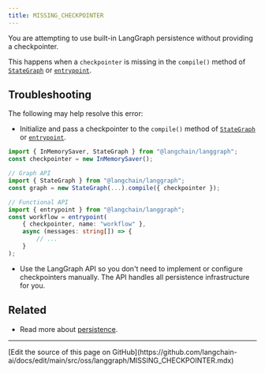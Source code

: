 ```yaml
---
title: MISSING_CHECKPOINTER
---
```




<StableCalloutJS />


You are attempting to use built-in LangGraph persistence without providing a checkpointer.

This happens when a `checkpointer` is missing in the `compile()` method of [`StateGraph`](https://langchain-ai.github.io/langgraphjs/reference/classes/langgraph.StateGraph.html) or [`entrypoint`](https://langchain-ai.github.io/langgraphjs/reference/functions/langgraph.entrypoint.html).

## Troubleshooting

The following may help resolve this error:

-   Initialize and pass a checkpointer to the `compile()` method of [`StateGraph`](https://langchain-ai.github.io/langgraphjs/reference/classes/langgraph.StateGraph.html) or [`entrypoint`](https://langchain-ai.github.io/langgraphjs/reference/functions/langgraph.entrypoint.html).



```typescript
import { InMemorySaver, StateGraph } from "@langchain/langgraph";
const checkpointer = new InMemorySaver();

// Graph API
import { StateGraph } from "@langchain/langgraph";
const graph = new StateGraph(...).compile({ checkpointer });

// Functional API
import { entrypoint } from "@langchain/langgraph";
const workflow = entrypoint(
    { checkpointer, name: "workflow" },
    async (messages: string[]) => {
        // ...
    }
);
```



-   Use the LangGraph API so you don't need to implement or configure checkpointers manually. The API handles all persistence infrastructure for you.

## Related

- Read more about [persistence](/oss/javascript/langgraph/persistence).

---

<Callout icon="pen-to-square" iconType="regular">
  [Edit the source of this page on GitHub](https://github.com/langchain-ai/docs/edit/main/src/oss/langgraph/MISSING_CHECKPOINTER.mdx)
</Callout>
